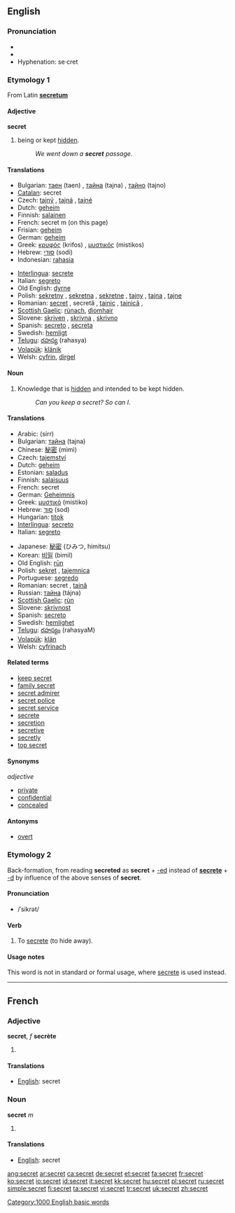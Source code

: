 ==English==

{{rank|March|whatever|reach|670|secret|showed|ancient|parts}}

===Pronunciation===
*{{IPA|/ˈsiːkɹət/}}
*{{audio|en-us-secret.ogg|Audio (US)}}
*Hyphenation: se·cret

===Etymology 1===
From Latin '''[[secretum]]'''

====Adjective====
'''secret'''

# being or kept [[hidden]].
#:''We went down a '''secret''' passage''.

====Translations====
{{rfc-level|Translations at L3+ (AutoFormat would have corrected level of Translations)}}
{{top}}
*Bulgarian: [[таен]] (taen) {{m}}, [[тайна]] (tajna) {{f}}, [[тайно]] (tajno) {{n}}
*[[Catalan]]: secret {{m}}
*Czech: [[tajný]] {{m}}, [[tajná]] {{f}}, [[tajné]] {{n}}
*Dutch: [[geheim]]
*Finnish: [[salainen]]
*French: secret m (on this page)
*Frisian: [[geheim]]
*German: [[geheim]]
*Greek: [[κρυφός]] (krifos) {{m}}, [[μυστικός]] (mistikos) {{m}}
*Hebrew: [[סודי]] (sodi)
*Indonesian: [[rahasia]]
{{mid}}
*[[Interlingua]]: [[secrete]]
*Italian: [[segreto]]
*Old English: [[dyrne]]
*Polish: [[sekretny]] {{m}}, [[sekretna]] {{m}}, [[sekretne]] {{f}}, [[tajny]] {{m}}, [[tajna]] {{f}}, [[tajne]] {{n}}
*Romanian: [[secret]] {{m}}, secretă {{f}}, [[tainic]] {{m}}, [[tainică]] {{f}},
*[[Scottish Gaelic]]: [[rùnach]], [[dìomhair]]
*Slovene: [[skriven]] {{m}}, [[skrivna]] {{f}}, [[skrivno]] {{n}}
*Spanish: [[secreto]] {{m}}, [[secreta]] {{f}}
*Swedish: [[hemligt]]
*[[Telugu]]: [[రహస్య]] (rahasya)
*[[Volapük]]: [[klänik]]
*Welsh: [[cyfrin]], [[dirgel]]
{{bottom}}

====Noun====
{{en-noun}}

# Knowledge that is [[hidden]] and intended to be kept hidden.
#:''Can you keep a secret? So can I''.

====Translations====
{{top}}
*Arabic: {{ARchar|[[سر]]}} (sirr) {{m}}
*Bulgarian: [[тайна]] (tajna) {{f}}
*Chinese: [[秘密]] (mìmì)
*Czech: [[tajemství]] {{n}}
*Dutch: [[geheim]] {{n}}
*Estonian: [[saladus]]
*Finnish: [[salaisuus]]
*French: secret {{m}}
*German: [[Geheimnis]] {{n}}
*Greek: [[μυστικό]] (mistiko) {{n}}
*Hebrew: [[סוד]] (sod) {{m}}
*Hungarian: [[titok]]
*[[Interlingua]]: [[secreto]]
*Italian: [[segreto]] {{m}}
{{mid}}
*Japanese: [[秘密]] (ひみつ, himitsu)
*Korean: [[비밀]] (bimil)
*Old English: [[run|rūn]]
*Polish: [[sekret]] {{m}}, [[tajemnica]] {{f}}
*Portuguese: [[segredo]] {{m}}
*Romanian: secret {{n}}, [[taină]] {{f}}
*Russian: [[тайна]] (tájna) {{f}}
*[[Scottish Gaelic]]: [[rùn]] {{m}}
*Slovene: [[skrivnost]] {{f}}
*Spanish: [[secreto]] {{m}}
*Swedish: [[hemlighet]] {{c}}
*[[Telugu]]: [[రహస్యం]] (rahasyaM)
*[[Volapük]]: [[klän]]
*Welsh: [[cyfrinach]]
{{bottom}}

====Related terms====
*[[keep secret]]
*[[family secret]]
*[[secret admirer]]
*[[secret police]]
*[[secret service]]
*[[secrete]]
*[[secretion]]
*[[secretive]]
*[[secretly]]
*[[top secret]]

====Synonyms====
''adjective''
*[[private]]
*[[confidential]]
*[[concealed]]

====Antonyms====
*[[overt]]

===Etymology 2===
Back-formation, from reading '''secreted''' as '''secret''' + [[-ed]] instead of '''[[secrete]]''' + [[-d]] by influence of the above senses of '''secret'''.

====Pronunciation====
* /ˈsikrət/

====Verb====
{{en-verb}}

# To [[secrete]] (to hide away).

====Usage notes====
This word is not in standard or formal usage, where [[secrete]] is used instead.

[[Category:1000 English basic words]]

----

==French==

===Adjective===
'''secret''', ''f'' '''secrète'''

# {{defn|French}}

====Translations====
*[[English]]: secret

===Noun===
'''secret''' ''m''

# {{defn|French}}

====Translations====
*[[English]]: secret

[[ang:secret]]
[[ar:secret]]
[[ca:secret]]
[[de:secret]]
[[et:secret]]
[[fa:secret]]
[[fr:secret]]
[[ko:secret]]
[[io:secret]]
[[id:secret]]
[[it:secret]]
[[kk:secret]]
[[hu:secret]]
[[pl:secret]]
[[ru:secret]]
[[simple:secret]]
[[fi:secret]]
[[ta:secret]]
[[vi:secret]]
[[tr:secret]]
[[uk:secret]]
[[zh:secret]]